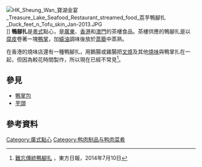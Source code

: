[[File:HK_Sheung_Wan_寶湖金宴_Treasure_Lake_Seafood_Restaurant_streamed_food_荔芋鴨腳扎_Duck_feet_n_Tofu_skin_Jan-2013.JPG|thumb]]]]
'''鴨腳扎'''是[[粵菜|粵式]]點心，是[[廣東|廣東]]、[[香港|香港]]和[[澳門|澳門]]的茶樓食品。茶樓供應的鴨腳扎是以[[腐皮|腐皮]]卷著一塊[[鴨|鴨掌]]，加[[蠔油|蠔油]]調味後放於[[蒸籠|蒸籠]]中蒸熟。

在香港的燒味店還有一種鴨腳扎，用鵝腸或雞腸把[[叉燒|叉燒]]及其他[[燒味|燒味]]與鴨掌扎在一起，但因為較花時間製作，所以現在已經不常見<ref>[http://orientaldaily.on.cc/cnt/news/20140710/00176_092.html 難忘傳統鴨腳扎] {{Wayback|url=http://orientaldaily.on.cc/cnt/news/20140710/00176_092.html |date=20200414193113 }}，東方日報，2014年7月10日</ref>。

== 參見 ==
*[[鴨掌包|鴨掌包]]
*[[芋頭|芋頭]]

== 參考資料 ==
{{reflist}}

{{food-stub}}

[[Category:廣式點心|Category:廣式點心]]
[[Category:鸭肉制品与鸭肉菜肴|Category:鸭肉制品与鸭肉菜肴]]